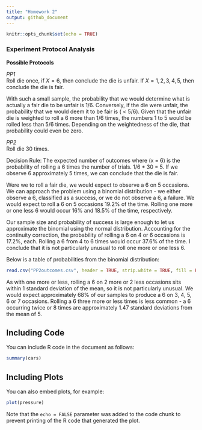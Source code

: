 ```yaml
---
title: "Homework 2"
output: github_document
---
```


```r
knitr::opts_chunk$set(echo = TRUE)
```

### Experiment Protocol Analysis

**Possible Protocols**  

*PP1*  
Roll die once, if $X = 6$, then conclude the die is unfair. If $X = 1, 2, 3, 4, 5$, then conclude the die is fair.

With such a small sample, the probability that we would determine what is actually a fair die to be unfair is $1/6$. Conversely, if the die were unfair, the probability that we would deem it to be fair is ( < 5/6). Given that the unfair die is weighted to roll a 6 more than 1/6 times, the numbers 1 to 5 would be rolled less than 5/6 times. Depending on the weightedness of the die, that probability could even be zero.

*PP2*  
Roll die 30 times.

Decision Rule: The expected number of outcomes where (x = 6) is the probability of rolling a 6 times the number of trials.
1/6 * 30 = 5. If we observe 6 approximately 5 times, we can conclude that the die is fair.

Were we to roll a fair die, we would expect to observe a 6 on 5 occasions. We can approach the problem using a binomial distribution - we either observe a 6, classified as a success, or we do not observe a 6, a failure. We would expect to roll a 6 on 5 occasions 19.2% of the time. Rolling one more or one less 6 would occur 16% and 18.5% of the time, respectively.

Our sample size and probability of success is large enough to let us approximate the binomial using the normal distribution. Accounting for the continuity correction, the probability of rolling a 6 on 4 or 6 occasions is 17.2%, each. Rolling a 6 from 4 to 6 times would occur 37.6% of the time. I conclude that it is not particularly unusual to roll one more or one less 6.

Below is a table of probabilities from the binomial distribution:

```r
read.csv("PP2outcomes.csv", header = TRUE, strip.white = TRUE, fill = FALSE, nrow = 7)[,1:2]
```

As with one more or less, rolling a 6 on 2 more or 2 less occasions sits within 1 standard deviation of the mean, so it is not particularly unusual. We would expect approximately 68% of our samples to produce a 6 on 3, 4, 5, 6 or 7 occasions. Rolling a 6 three more or less times is less common - a 6 occurring twice or 8 times are approximately 1.47 standard deviations from the mean of 5.

## Including Code

You can include R code in the document as follows:

```r
summary(cars)
```

## Including Plots

You can also embed plots, for example:

```r
plot(pressure)
```

Note that the `echo = FALSE` parameter was added to the code chunk to prevent printing of the R code that generated the plot.
